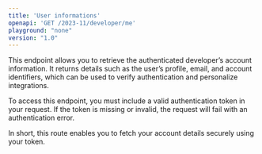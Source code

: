 ```yaml
---
title: 'User informations'
openapi: 'GET /2023-11/developer/me'
playground: "none"
version: "1.0"
---
```


This endpoint allows you to retrieve the authenticated developer’s account information.
It returns details such as the user’s profile, email, and account identifiers, which can be used to verify authentication and personalize integrations.

To access this endpoint, you must include a valid authentication token in your request.
If the token is missing or invalid, the request will fail with an authentication error.

In short, this route enables you to fetch your account details securely using your token.